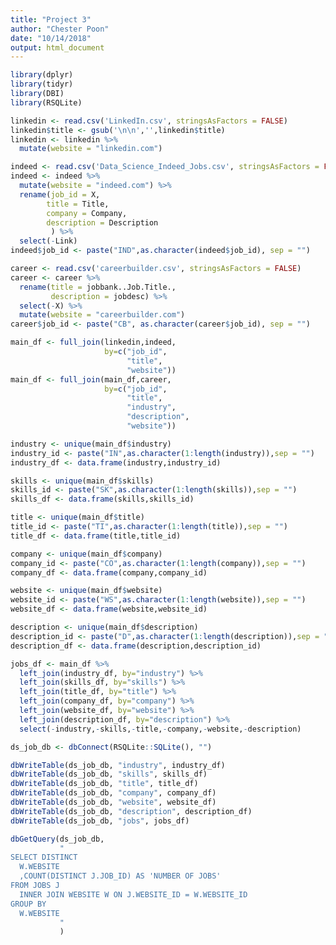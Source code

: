 ```yaml
---
title: "Project 3"
author: "Chester Poon"
date: "10/14/2018"
output: html_document
---
```


```r
library(dplyr)
library(tidyr)
library(DBI)
library(RSQLite)
```



```r
linkedin <- read.csv('LinkedIn.csv', stringsAsFactors = FALSE)
linkedin$title <- gsub('\n\n','',linkedin$title)
linkedin <- linkedin %>%
  mutate(website = "linkedin.com")
```



```r
indeed <- read.csv('Data_Science_Indeed_Jobs.csv', stringsAsFactors = FALSE)
indeed <- indeed %>%
  mutate(website = "indeed.com") %>%
  rename(job_id = X,
        title = Title,
        company = Company,
        description = Description
         ) %>%
  select(-Link)
indeed$job_id <- paste("IND",as.character(indeed$job_id), sep = "")
```



```r
career <- read.csv('careerbuilder.csv', stringsAsFactors = FALSE)
career <- career %>%
  rename(title = jobbank..Job.Title.,
         description = jobdesc) %>%
  select(-X) %>%
  mutate(website = "careerbuilder.com")
career$job_id <- paste("CB", as.character(career$job_id), sep = "")
```



```r
main_df <- full_join(linkedin,indeed, 
                     by=c("job_id",
                          "title",
                          "website"))
main_df <- full_join(main_df,career,
                     by=c("job_id",
                          "title",
                          "industry",
                          "description",
                          "website"))
```



```r
industry <- unique(main_df$industry)
industry_id <- paste("IN",as.character(1:length(industry)),sep = "")
industry_df <- data.frame(industry,industry_id)

skills <- unique(main_df$skills)
skills_id <- paste("SK",as.character(1:length(skills)),sep = "")
skills_df <- data.frame(skills,skills_id)

title <- unique(main_df$title)
title_id <- paste("TI",as.character(1:length(title)),sep = "")
title_df <- data.frame(title,title_id)

company <- unique(main_df$company)
company_id <- paste("CO",as.character(1:length(company)),sep = "")
company_df <- data.frame(company,company_id)

website <- unique(main_df$website)
website_id <- paste("WS",as.character(1:length(website)),sep = "")
website_df <- data.frame(website,website_id)

description <- unique(main_df$description)
description_id <- paste("D",as.character(1:length(description)),sep = "")
description_df <- data.frame(description,description_id)
```



```r
jobs_df <- main_df %>%
  left_join(industry_df, by="industry") %>%
  left_join(skills_df, by="skills") %>%
  left_join(title_df, by="title") %>%
  left_join(company_df, by="company") %>%
  left_join(website_df, by="website") %>%
  left_join(description_df, by="description") %>%
  select(-industry,-skills,-title,-company,-website,-description)
```



```r
ds_job_db <- dbConnect(RSQLite::SQLite(), "")

dbWriteTable(ds_job_db, "industry", industry_df)
dbWriteTable(ds_job_db, "skills", skills_df)
dbWriteTable(ds_job_db, "title", title_df)
dbWriteTable(ds_job_db, "company", company_df)
dbWriteTable(ds_job_db, "website", website_df)
dbWriteTable(ds_job_db, "description", description_df)
dbWriteTable(ds_job_db, "jobs", jobs_df)
```

```r
dbGetQuery(ds_job_db,
           "
SELECT DISTINCT
  W.WEBSITE
  ,COUNT(DISTINCT J.JOB_ID) AS 'NUMBER OF JOBS'
FROM JOBS J
  INNER JOIN WEBSITE W ON J.WEBSITE_ID = W.WEBSITE_ID
GROUP BY
  W.WEBSITE
           "
           )
```

